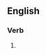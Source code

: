 ==English==

===Verb===
{{head|en|verb form}}

# {{present participle of|intermediate|lang=en|nocat=1}}